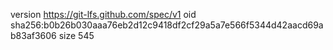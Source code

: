 version https://git-lfs.github.com/spec/v1
oid sha256:b0b26b030aaa76eb2d12c9418df2cf29a5a7e566f5344d42aacd69ab83af3606
size 545
